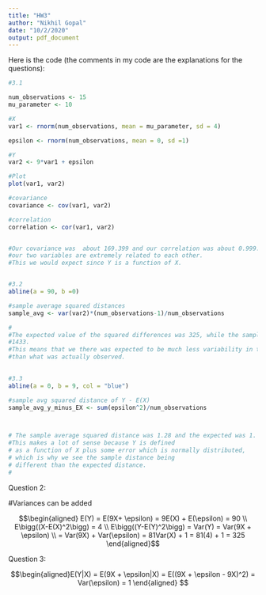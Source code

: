 ---
title: "HW3"
author: "Nikhil Gopal"
date: "10/2/2020"
output: pdf_document
---
Here is the code (the comments in my code are the explanations for the questions):

```{r}
#3.1

num_observations <- 15
mu_parameter <- 10

#X
var1 <- rnorm(num_observations, mean = mu_parameter, sd = 4)

epsilon <- rnorm(num_observations, mean = 0, sd =1)

#Y
var2 <- 9*var1 + epsilon

#Plot
plot(var1, var2)

#covariance
covariance <- cov(var1, var2)

#correlation
correlation <- cor(var1, var2)


#Our covariance was  about 169.399 and our correlation was about 0.999. #This means that generally, 
#our two variables are extremely related to each other. 
#This we would expect since Y is a function of X.


#3.2
abline(a = 90, b =0)

#sample average squared distances
sample_avg <- var(var2)*(num_observations-1)/num_observations

# 
#The expected value of the squared differences was 325, while the sample  #average squared distances was 
#1433.
#This means that we there was expected to be much less variability in the #data 
#than what was actually observed.
 

#3.3
abline(a = 0, b = 9, col = "blue")

#sample avg squared distance of Y - E(X)
sample_avg_y_minus_EX <- sum(epsilon^2)/num_observations



# The sample average squared distance was 1.28 and the expected was 1. 
#This makes a lot of sense because Y is defined
# as a function of X plus some error which is normally distributed,  
# which is why we see the sample distance being 
# different than the expected distance.
# 
```

Question 2:


#Variances can be added

$$\begin{aligned} E(Y) = E(9X+ \epsilon) = 9E(X) + E(\epsilon) = 90 \\
E\bigg((X-E(X)^2\bigg) = 4 \\
E\bigg((Y-E(Y)^2\bigg) = Var(Y) = Var(9X + \epsilon) \\ 
= Var(9X) + Var(\epsilon) = 81Var(X) + 1 = 81(4) + 1 = 325 \end{aligned}$$


Question 3:

$$\begin{aligned}E(Y|X) = E(9X + \epsilon|X) = E((9X + \epsilon - 9X)^2) = Var(\epsilon) = 1 \end{aligned} $$


















